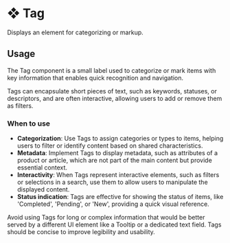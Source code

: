 # ❖ Tag

Displays an element for categorizing or markup.


## Usage
The Tag component is a small label used to categorize or mark items with key information that enables quick recognition and navigation. 

Tags can encapsulate short pieces of text, such as keywords, statuses, or descriptors, and are often interactive, allowing users to add or remove them as filters.


### When to use
- **Categorization**: Use Tags to assign categories or types to items, helping users to filter or identify content based on shared characteristics.
- **Metadata**: Implement Tags to display metadata, such as attributes of a product or article, which are not part of the main content but provide essential context.
- **Interactivity**: When Tags represent interactive elements, such as filters or selections in a search, use them to allow users to manipulate the displayed content.
- **Status indication**: Tags are effective for showing the status of items, like 'Completed', 'Pending', or 'New', providing a quick visual reference.

Avoid using Tags for long or complex information that would be better served by a different UI element like a Tooltip or a dedicated text field. Tags should be concise to improve legibility and usability.